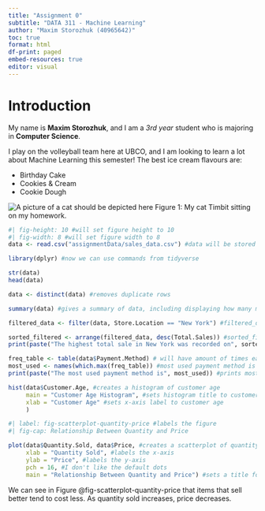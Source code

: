```yaml
---
title: "Assignment 0"
subtitle: "DATA 311 - Machine Learning"
author: "Maxim Storozhuk (40965642)"
toc: true
format: html
df-print: paged
embed-resources: true
editor: visual
---
```


# Introduction

My name is **Maxim Storozhuk**, and I am a *3rd year* student who is majoring in **Computer Science**.

I play on the volleyball team here at UBCO, and I am looking to learn a lot about Machine Learning this semester! The best ice cream flavours are:

+ Birthday Cake
* Cookies & Cream
- Cookie Dough


![A picture of a cat should be depicted here](C:/DATA311/img/IMG_2665.jpg)
Figure 1: My cat Timbit sitting on my homework.

```r
#| fig-height: 10 #will set figure height to 10
#| fig-width: 8 #will set figure width to 8
data <- read.csv("assignmentData/sales_data.csv") #data will be stored in the data variable

library(dplyr) #now we can use commands from tidyverse

str(data)
head(data)

data <- distinct(data) #removes duplicate rows

summary(data) #gives a summary of data, including displaying how many missing values there are

filtered_data <- filter(data, Store.Location == "New York") #filtered_data only contains sales made in New York

sorted_filtered <- arrange(filtered_data, desc(Total.Sales)) #sorted_filtered is now sorted in descending order by total sales, so the highest total sale is at index 1
print(paste("The highest total sale in New York was recorded on", sorted_filtered$Date[1])) #r indexes from 1 rather than 0

freq_table <- table(data$Payment.Method) # will have amount of times each payment method is used correspond with the payment method
most_used <- names(which.max(freq_table)) #most used payment method is stored in the most_used variable
print(paste("The most used payment method is", most_used)) #prints most used payment method

hist(data$Customer.Age, #creates a histogram of customer age
     main = "Customer Age Histogram", #sets histogram title to customer age histogram
     xlab = "Customer Age" #sets x-axis label to customer age
     )
```

```r
#| label: fig-scatterplot-quantity-price #labels the figure
#| fig-cap: Relationship Between Quantity and Price

plot(data$Quantity.Sold, data$Price, #creates a scatterplot of quantity vs price
     xlab = "Quantity Sold", #labels the x-axis
     ylab = "Price", #labels the y-axis
     pch = 16, #I don't like the default dots
     main = "Relationship Between Quantity and Price") #sets a title for the plot
```

We can see in Figure @fig-scatterplot-quantity-price that items that sell better tend to cost less. As quantity sold increases, price decreases.